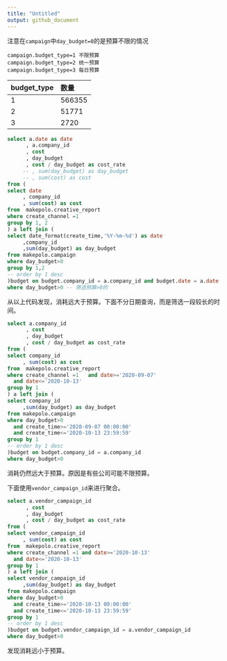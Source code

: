 ```yaml
---
title: "Untitled"
output: github_document
---
```


注意在`campaign`中`day_budget=0`的是预算不限的情况

```
campaign.budget_type=1 不限预算
campaign.budget_type=2 统一预算
campaign.budget_type=3 每日预算
```

| budget\_type | 数量 |
| :--- | :--- |
| 1 | 566355 |
| 2 | 51771 |
| 3 | 2720 |


```sql
select a.date as date
      , a.company_id
      , cost
      , day_budget
      , cost / day_budget as cost_rate
     -- , sum(day_budget) as day_budget
     -- , sum(cost) as cost
from (
select date
     , company_id
     , sum(cost) as cost
from  makepolo.creative_report
where create_channel =1
group by 1, 2
) a left join (
select date_format(create_time,'%Y-%m-%d') as date
     ,company_id
     ,sum(day_budget) as day_budget
from makepolo.campaign
where day_budget>0
group by 1,2
-- order by 1 desc
)budget on budget.company_id = a.company_id and budget.date = a.date
where day_budget>0 -- 筛选预算>0的
```

从以上代码发现，消耗远大于预算。下面不分日期查询，而是筛选一段较长的时间。

```sql
select a.company_id
      , cost
      , day_budget
      , cost / day_budget as cost_rate
from (
select company_id
     , sum(cost) as cost
from  makepolo.creative_report
where create_channel =1   and date>='2020-09-07'
  and date<='2020-10-13'
group by 1
) a left join (
select company_id
     ,sum(day_budget) as day_budget
from makepolo.campaign
where day_budget>0
  and create_time>='2020-09-07 00:00:00'
  and create_time<='2020-10-13 23:59:59'
group by 1
-- order by 1 desc
)budget on budget.company_id = a.company_id
where day_budget>0
```

消耗仍然远大于预算。原因是有些公司可能不限预算。

下面使用`vendor_campaign_id`来进行聚合。

```sql
select a.vendor_campaign_id
      , cost
      , day_budget
      , cost / day_budget as cost_rate
from (
select vendor_campaign_id
     , sum(cost) as cost
from  makepolo.creative_report
where create_channel =1 and date>='2020-10-13'
  and date<='2020-10-13'
group by 1
) a left join (
select vendor_campaign_id
     ,sum(day_budget) as day_budget
from makepolo.campaign
where day_budget>0
  and create_time>='2020-10-13 00:00:00'
  and create_time<='2020-10-13 23:59:59'
group by 1
-- order by 1 desc
)budget on budget.vendor_campaign_id = a.vendor_campaign_id
where day_budget>0
```

发现消耗远小于预算。

















